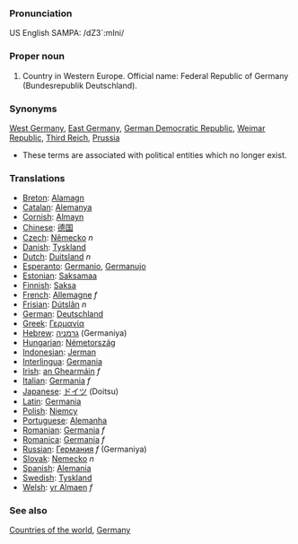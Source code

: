 ===Pronunciation===
US English SAMPA: /dZ3`:mIni/
===Proper noun===

# Country in Western Europe. Official name: Federal Republic of Germany (Bundesrepublik Deutschland).
===Synonyms===
[[West Germany]], [[East Germany]], [[German Democratic Republic]], [[Weimar Republic]], [[Third Reich]], [[Prussia]]
*These terms are associated with political entities which no longer exist.
===Translations===
*[[Breton]]: [[Alamagn]]
*[[Catalan]]: [[Alemanya]]
*[[Cornish]]: [[Almayn]]
*[[Chinese]]: [[德国]]
*[[Czech]]: [[Německo]] ''n''
*[[Danish]]: [[Tyskland]]
*[[Dutch]]: [[Duitsland]] ''n''
*[[Esperanto]]: [[Germanio]], [[Germanujo]]
*[[Estonian]]: [[Saksamaa]]
*[[Finnish]]: [[Saksa]]
*[[French]]: [[Allemagne]] ''f''
*[[Frisian]]: [[Dútslân]] ''n''
*[[German]]: [[Deutschland]]
*[[Greek]]: [[Γερμανία]]
*[[Hebrew]]: [[גרמניה]] (Germaniya)
*[[Hungarian]]: [[Németország]]
*[[Indonesian]]: [[Jerman]]
*[[Interlingua]]: [[Germania]]
*[[Irish]]: [[an Ghearmáin]] ''f''
*[[Italian]]: [[Germania]] ''f''
*[[Japanese]]: [[ドイツ]] (Doitsu)
*[[Latin]]: [[Germania]]
*[[Polish]]: [[Niemcy]]
*[[Portuguese]]: [[Alemanha]]
*[[Romanian]]: [[Germania]] ''f''
*[[Romanica]]: [[Germania]] ''f''
*[[Russian]]: [[Германия]] ''f'' (Germaniya)
*[[Slovak]]: [[Nemecko]] ''n''
*[[Spanish]]: [[Alemania]]
*[[Swedish]]: [[Tyskland]]
*[[Welsh]]: [[yr Almaen]] ''f''

===See also===
[[Countries of the world]], [[w:Germany|Germany]]